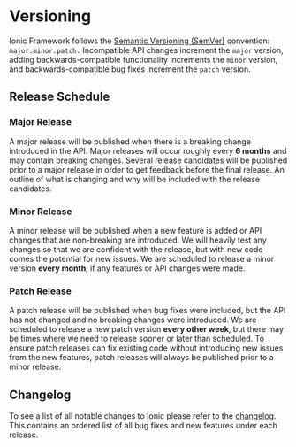 # Versioning

<!-- TOC goes here -->

Ionic Framework follows the <a href="https://semver.org/" target="_blank">Semantic Versioning (SemVer)</a> convention: <code>major.minor.patch.</code> Incompatible API changes increment the <code>major</code> version, adding backwards-compatible functionality increments the <code>minor</code> version, and backwards-compatible bug fixes increment the <code>patch</code> version.

## Release Schedule

### Major Release

A major release will be published when there is a breaking change introduced in the API. Major releases will occur roughly every **6 months** and may contain breaking changes. Several release candidates will be published prior to a major release in order to get feedback before the final release. An outline of what is changing and why will be included with the release candidates.

### Minor Release

A minor release will be published when a new feature is added or API changes that are non-breaking are introduced. We will heavily test any changes so that we are confident with the release, but with new code comes the potential for new issues. We are scheduled to release a minor version **every month**, if any features or API changes were made.

### Patch Release

A patch release will be published when bug fixes were included, but the API has not changed and no breaking changes were introduced. We are scheduled to release a new patch version **every other week**, but there may be times where we need to release sooner or later than scheduled. To ensure patch releases can fix existing code without introducing new issues from the new features, patch releases will always be published prior to a minor release.

## Changelog

To see a list of all notable changes to Ionic please refer to the <a href="https://github.com/ionic-team/ionic/blob/master/CHANGELOG.md" target="_blank">changelog</a>. This contains an ordered
list of all bug fixes and new features under each release.

